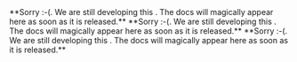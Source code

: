
<PlatformWrapper platform="web">
</PlatformWrapper>
<PlatformWrapper platform="android">
</PlatformWrapper>
<PlatformWrapper platform="ios">
</PlatformWrapper>
<PlatformWrapper platform="unity">
**Sorry :-(. We are still developing this <Vg k="UIK" />. The docs will magically appear here as soon as it is released.**
</PlatformWrapper>
<PlatformWrapper platform="react-native">
**Sorry :-(. We are still developing this <Vg k="UIK" />. The docs will magically appear here as soon as it is released.**
</PlatformWrapper>
<PlatformWrapper platform="electron">
**Sorry :-(. We are still developing this <Vg k="UIK" />. The docs will magically appear here as soon as it is released.**
</PlatformWrapper>